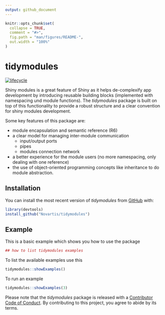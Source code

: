 ```yaml
---
output: github_document
---
```


<!-- README.md is generated from README.Rmd. Please edit that file -->

```r
knitr::opts_chunk$set(
  collapse = TRUE,
  comment = "#>",
  fig.path = "man/figures/README-",
  out.width = "100%"
)
```
# tidymodules

[![lifecycle](https://img.shields.io/badge/lifecycle-experimental-orange.svg)](https://www.tidyverse.org/lifecycle/#experimental)

Shiny modules is a great feature of Shiny as it helps de-complexify app development by introducing reusable building blocks (implemented with namespacing und module functions). The *tidymodules* package is built on top of this functionality to provide a robust structure and a clear convention for shiny modules development. 

Some key features of this package are:

* module encapsulation and semantic reference (R6)
* a clear model for managing inter-module communication
  * input/output ports
  * pipes
  * modules connection network
* a better experience for the module users (no more namespacing, only dealing with one reference)
* the use of object-oriented programming concepts like inheritance to do module abstraction.

## Installation

You can install the most recent version of *tidymodules* from [GitHub](https://github.com/Novartis/tidymodules) with:

``` r
library(devtools)
install_github("Novartis/tidymodules")
```

## Example

This is a basic example which shows you how to use the package

```r
## how to list tidymodules examples
```

To list the available examples use this

```r
tidymodules::showExamples()
```

To run an example

``` r
tidymodules::showExamples(3)
```


Please note that the *tidymodules* package is released with a [Contributor Code of Conduct](CODE_OF_CONDUCT.md). By contributing to this project, you agree to abide by its terms.
